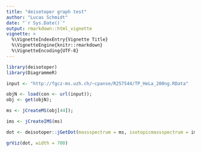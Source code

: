 ```yaml
---
title: "deisotoper graph test"
author: "Lucas Schmidt"
date: "`r Sys.Date()`"
output: rmarkdown::html_vignette
vignette: >
  %\VignetteIndexEntry{Vignette Title}
  %\VignetteEngine{knitr::rmarkdown}
  %\VignetteEncoding{UTF-8}
---
```


```r
library(deisotoper)
library(DiagrammeR)

input <- "http://fgcz-ms.uzh.ch/~cpanse/R257544/TP_HeLa_200ng.RData"

objN <- load(con <- url(input));
obj <- get(objN);

ms <- jCreateMS(obj[44]);

ims <- jCreateIMS(ms)

dot <- deisotoper::jGetDot(massspectrum = ms, isotopicmassspectrum = ims, index = 0);

grViz(dot, width = 700)
  
```